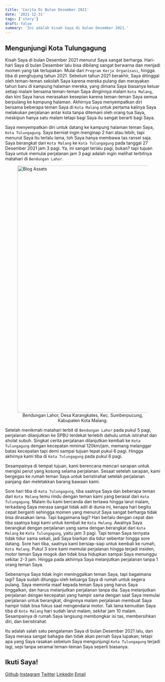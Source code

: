 ```yaml
---
title: 'Cerita Di Bulan Desember 2021'
date: '2021-12-31'
tags: ['story']
draft: false
summary: 'Ini adalah kisah Saya di bulan Desember 2021.'
---
```


<TOCInline toc={props.toc} asDisclosure />

## Mengunjungi Kota Tulungagung

Kisah Saya di bulan Desember 2021 menurut Saya sangat berharga. Hari-hari Saya di bulan Desember lalu bisa dibilang sangat berwarna dan menjadi momen yang tak terlupakan. Mulai dari `Program Kerja Organisasi`, hingga tiba di penghujung tahun 2021. Sebelum tahun 2021 berakhir, Saya ditinggal oleh teman-teman sekolah Saya karena mereka pulang dan merayakan tahun baru di kampung halaman mereka, yang dimana Saya biasanya keluar setiap malam bersama teman-teman Saya dinginnya malam `Kota Malang`, dan kini Saya harus merasakan kesepian karena teman-teman Saya semua berpulang ke kampung halaman. Akhirnya Saya menyempatkan diri bersama beberapa teman Saya di `Kota Malang` untuk pertama kalinya Saya melakukan perjalanan antar kota tanpa ditemani oleh orang tua Saya, meskipun hanya satu malam tetapi bagi Saya itu sangat berarti bagi Saya.

Saya menyempatkan diri untuk datang ke kampung halaman teman Saya, `Kota Tulungagung`. Saya berniat ingin menginap 2 hari atau lebih, tapi menurut Saya itu terlalu lama, toh Saya hanya membawa tas ransel saja. Saya berangkat dari `Kota Malang` ke `Kota Tulungagung` pada tanggal 27 Desember 2021 jam 3 pagi. Ya, ini sangat terlalu pagi, bukan? tapi tujuan Saya untuk memulai perjalanan jam 3 pagi adalah ingin melihat terbitnya matahari di `Bendungan Lahor`.

<figure>
    <img src="https://naufalakbar.me/static/images/blog/december-2021/Bendungan-Lahor.jpg" alt="Blog Assets" width="800px" align="center" style={{borderRadius: "10px"}} />
    <figcaption>
        <center>
            Bendungan Lahor, Desa Karangkates, Kec. Sumberpucung, Kabupaten Kota Malang.
        </center>
    </figcaption>
</figure>

Setelah menikmati matahari terbit di `Bendungan Lahor` pada pukul 5 pagi, perjalanan dilanjutkan ke SPBU terdekat terlebih dahulu untuk istirahat dan sholat subuh. Singkat cerita perjalanan dilanjutkan kembali ke `Kota Tulungagung` dengan kecepatan minimal 120km/jam, memang melanggar batas kecepatan tapi demi sampai tujuan tepat pukul 6 pagi. Hingga akhirnya kami tiba di `Kota Tulungagung` pada pukul 6 pagi.

Sesampainya di tempat tujuan, kami berencana mencari sarapan untuk mengisi perut yang kosong selama perjalanan. Sesaat setelah sarapan, kami bergegas ke rumah teman Saya untuk beristirahat setelah perjalanan panjang dan meletakkan barang bawaan kami.

Sore hari tiba di `Kota Tulungagung`, tiba saatnya Saya dan beberapa teman dari `Kota Malang` temu rindu dengan teman kami yang berasal dari `Kota Tulungagung`. Malam itu kami bercanda dan tertawa hingga larut malam, terkadang Saya merasa sangat tidak adil di dunia ini, kenapa hari begitu cepat berganti sehingga momen yang menurut Saya sangat berharga tidak bisa dirasakan lama. Tapi bagaimana lagi? Hari berlalu dengan cepat dan tiba saatnya bagi kami untuk kembali ke `Kota Malang`. Awalnya Saya berangkat dengan perjalanan yang sama dengan berangkat dari `Kota Malang` ke `Kota Tulungagung`, yaitu jam 3 pagi. Tapi teman Saya ternyata tidak tidur sama sekali, jadi Saya biarkan dia tidur sebentar hingga sore datang. Sore hari tiba, saatnya kami bersiap-siap untuk kembali ke rumah, `Kota Malang`. Pukul 3 sore kami memulai perjalanan hingga terjadi insiden, motor teman Saya mogok dan tidak bisa hidupkan sampai Saya menunggu sekitar 2-3 jam. Hingga pada akhirnya Saya melanjutkan perjalanan tanpa 1 orang teman Saya.

Sebenarnya Saya tidak ingin meninggalkan teman Saya, tapi bagaimana lagi? Saya sudah ditunggu oleh keluarga Saya di rumah untuk segera pulang. Saya meminta maaf kepada teman Saya yang harus Saya tinggalkan, dan harus melanjutkan perjalanan tanpa dia. Saya melanjutkan perjalanan dengan kecepatan yang hampir sama dengan saat Saya memulai perjalanan untuk berangkat, dinginnya malam perjalanan membuat Saya hampir tidak bisa fokus saat mengendarai motor. Tak lama kemudian Saya tiba di `Kota Malang` hari sudah larut malam, sekitar jam 10 malam. Sesampainya di rumah Saya langsung membongkar isi tas, membersihkan diri, dan beristirahat.

Itu adalah salah satu pengalaman Saya di bulan Desember 2021 lalu, dan Saya merasa sangat bahagia dan tidak akan pernah Saya lupakan, tetapi apa yang Saya rasakan sebelum Saya mengunjungi `Kota Tulungagung` terjadi lagi, sepi tanpa seramai teman-teman Saya seperti biasanya.

## Ikuti Saya!

[Github](https://www.github.com/nuflakbrr)
[Instagram](https://www.instagram.com/kbrnugroho)
[Twitter](https://www.twitter.com/nuflakbrr)
[Linkedin](https://www.linkedin.com/public-profile/in/nuflakbrr)
[Email](mailto:naufalakbar378@gmail.com)
